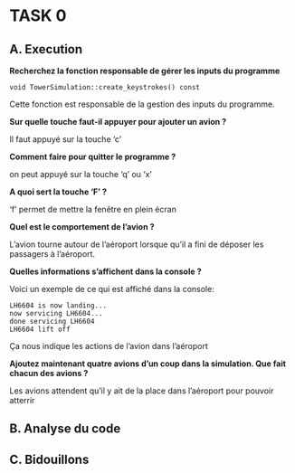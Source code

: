 # TASK 0

## A. Execution

**Recherchez la fonction responsable de gérer les inputs du programme**

```
void TowerSimulation::create_keystrokes() const
```

Cette fonction est responsable de la gestion des inputs du programme.

**Sur quelle touche faut-il appuyer pour ajouter un avion ?**

Il faut appuyé sur la touche 'c'

**Comment faire pour quitter le programme ?**

on peut appuyé sur la touche 'q' ou 'x'

**A quoi sert la touche 'F' ?**

'f' permet de mettre la fenêtre en plein écran

**Quel est le comportement de l'avion ?**

L'avion tourne autour de l'aéroport lorsque qu'il a fini de déposer les passagers
à l'aéroport.

**Quelles informations s'affichent dans la console ?**

Voici un exemple de ce qui est affiché dans la console:
```
LH6604 is now landing...
now servicing LH6604...
done servicing LH6604
LH6604 lift off
```
Ça nous indique les actions de l'avion dans l'aéroport

**Ajoutez maintenant quatre avions d'un coup dans la simulation. Que fait chacun des avions ?**

Les avions attendent qu'il y ait de la place dans l'aéroport pour pouvoir atterrir

## B. Analyse du code

## C. Bidouillons
